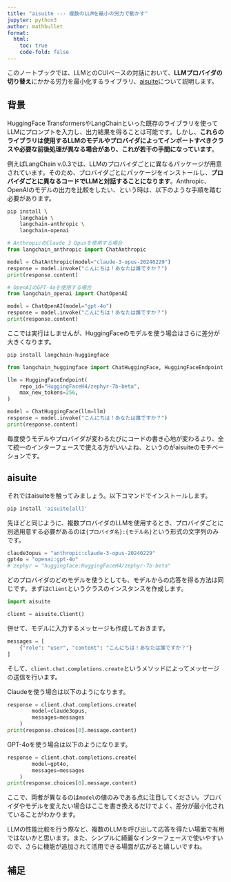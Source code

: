 ```yaml
---
title: "aisuite --- 複数のLLMを最小の労力で動かす"
jupyter: python3
author: mathbullet
format:
  html:
    toc: true
    code-fold: false
---
```


このノートブックでは、LLMとのCUIベースの対話において、**LLMプロバイダの切り替え**にかかる労力を最小化するライブラリ、[aisuite](https://github.com/andrewyng/aisuite/tree/main)について説明します。

## 背景

HuggingFace TransformersやLangChainといった既存のライブラリを使ってLLMにプロンプトを入力し、出力結果を得ることは可能です。しかし、**これらのライブラリは使用するLLMのモデルやプロバイダによってインポートすべきクラスや必要な前後処理が異なる場合があり、これが若干の手間になっています**。

例えばLangChain v.0.3では、LLMのプロバイダごとに異なるパッケージが用意されています。そのため、プロバイダごとにパッケージをインストールし、**プロバイダごとに異なるコードでLLMと対話することになります**。Anthropic、OpenAIのモデルの出力を比較をしたい、という時は、以下のような手順を踏む必要があります。

``` sh
pip install \
    langchain \
    langchain-anthropic \
    langchain-openai
```

```python
# AnthropicのClaude 3 Opusを使用する場合
from langchain_anthropic import ChatAnthropic

model = ChatAnthropic(model="claude-3-opus-20240229")
response = model.invoke("こんにちは！あなたは誰ですか？")
print(response.content)
```

```python
# OpenAIのGPT-4oを使用する場合
from langchain_openai import ChatOpenAI

model = ChatOpenAI(model="gpt-4o")
response = model.invoke("こんにちは！あなたは誰ですか？")
print(response.content)
```

ここでは実行はしませんが、HuggingFaceのモデルを使う場合はさらに差分が大きくなります。

``` sh
pip install langchain-huggingface
```

``` python
from langchain_huggingface import ChatHuggingFace, HuggingFaceEndpoint

llm = HuggingFaceEndpoint(
    repo_id="HuggingFaceH4/zephyr-7b-beta",
    max_new_tokens=256,
)

model = ChatHuggingFace(llm=llm)
response = model.invoke("こんにちは！あなたは誰ですか？")
print(response.content)
```


毎度使うモデルやプロバイダが変わるたびにコードの書き心地が変わるより、全て統一のインターフェースで使える方がいいよね、というのがaisuiteのモチベーションです。

## aisuite

それではaisuiteを触ってみましょう。以下コマンドでインストールします。

``` sh
pip install 'aisuite[all]'
```

先ほどと同じように、複数プロバイダのLLMを使用するとき、プロバイダごとに別途用意する必要があるのは`{プロバイダ名}:{モデル名}`という形式の文字列のみです。

```python
claude3opus = "anthropic:claude-3-opus-20240229"
gpt4o = "openai:gpt-4o"
# zephyr = "huggingface:HuggingFaceH4/zephyr-7b-beta"
```

どのプロバイダのどのモデルを使うとしても、モデルからの応答を得る方法は同じです。まずは`Client`というクラスのインスタンスを作成します。

```python
import aisuite

client = aisuite.Client()
```

併せて、モデルに入力するメッセージも作成しておきます。

```python
messages = [
    {"role": "user", "content": "こんにちは！あなたは誰ですか？"}
]
```

そして、`client.chat.completions.create`というメソッドによってメッセージの送信を行います。

Claudeを使う場合は以下のようになります。

```python
response = client.chat.completions.create(
        model=claude3opus,
        messages=messages
    )
print(response.choices[0].message.content)
```

GPT-4oを使う場合は以下のようになります。
```python
response = client.chat.completions.create(
        model=gpt4o,
        messages=messages
    )
print(response.choices[0].message.content)
```

ここで、両者が異なるのは`model`の値のみである点に注目してください。プロバイダやモデルを変えたい場合はここを書き換えるだけでよく、差分が最小化されていることがわかります。

LLMの性能比較を行う際など、複数のLLMを呼び出して応答を得たい場面で有用ではないかと思います。また、シンプルに綺麗なインターフェースで使いやすいので、さらに機能が追加されて活用できる場面が広がると嬉しいですね。

## 補足